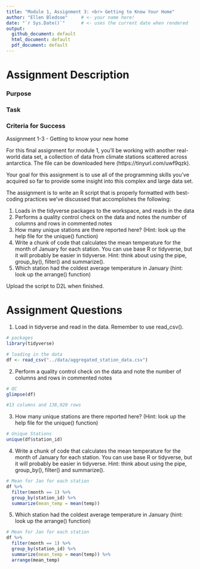```yaml
---
title: "Module 1, Assignment 3: <br> Getting to Know Your Home"
author: "Ellen Bledsoe"     # <- your name here!
date: "`r Sys.Date()`"      # <- uses the current date when rendered
output: 
  github_document: default
  html_document: default
  pdf_document: default
---
```


# Assignment Description

### Purpose

### Task

### Criteria for Success




Assignment 1-3 - Getting to know your new home

For this final assignment for module 1, you'll be working with another real-world data set, a collection of data from climate stations scattered across antarctica. The file can be downloaded here (https://tinyurl.com/uwf9qzk). 

Your goal for this assignment is to use all of the programming skills you've acquired so far to provide some insight into this complex and large data set. 

The assignment is to write an R script that is properly formatted with best-coding practices we've discussed that accomplishes the following:  

1) Loads in the tidyverse packages to the workspace, and reads in the data  
2) Performs a quality control check on the data and notes the number of columns and rows in commented notes  
3) How many unique stations are there reported here? (Hint: look up the help file for the unique() function)  
4) Write a chunk of code that calculates the mean temperature for the month of January for each station. You can use base R or tidyverse, but it will probably be easier in tidyverse. Hint: think about using the pipe, group_by(), filter() and summarize().   
5) Which station had the coldest average temperature in January (hint: look up the arrange() function)  

Upload the script to D2L when finished.   

# Assignment Questions

1. Load in tidyverse and read in the data. Remember to use read_csv().
```r
# packages
library(tidyverse)

# loading in the data
df <- read_csv("../data/aggregated_station_data.csv")
```

2. Perform a quality control check on the data and note the number of columns and rows in commented notes
```r
# QC
glimpse(df)

#13 columns and 138,920 rows 
```


3. How many unique stations are there reported here? (Hint: look up the help file for the unique() function)
```r
# Unique Stations
unique(df$station_id)
```

4. Write a chunk of code that calculates the mean temperature for the month of January for each station. You can use base R or tidyverse, but it will probably be easier in tidyverse. Hint: think about using the pipe, group_by(), filter() and summarize(). 
```r
# Mean for Jan for each station
df %>%
  filter(month == 1) %>%
  group_by(station_id) %>%
  summarize(mean_temp = mean(temp))
```

5. Which station had the coldest average temperature in January (hint: look up the arrange() function)
```r
# Mean for Jan for each station
df %>%
  filter(month == 1) %>%
  group_by(station_id) %>%
  summarize(mean_temp = mean(temp)) %>%
  arrange(mean_temp)
```
